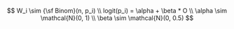 

$$
W_i \sim {\sf Binom}(n, p_i) \\
logit(p_i) = \alpha + \beta * O \\
\alpha \sim \mathcal{N}(0, 1) \\
\beta \sim \mathcal{N}(0, 0.5)
$$
